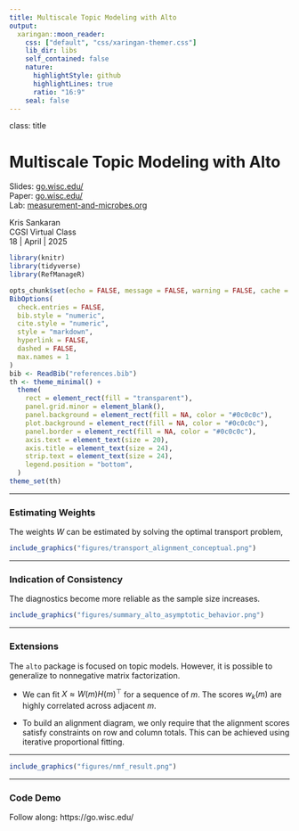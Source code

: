 ```yaml
---
title: Multiscale Topic Modeling with Alto
output:
  xaringan::moon_reader:
    css: ["default", "css/xaringan-themer.css"]
    lib_dir: libs
    self_contained: false
    nature:
      highlightStyle: github
      highlightLines: true
      ratio: "16:9"
    seal: false
---
```


class: title

# Multiscale Topic Modeling with Alto

<div id="subtitle_left">
Slides: <a href="https://go.wisc.edu/">go.wisc.edu/</a><br/>
Paper: <a href="https://go.wisc.edu/">go.wisc.edu/</a><br/>
Lab: <a href="https://measurement-and-microbes.org">measurement-and-microbes.org</a> <br/>
</div>
<div id="subtitle_right">
Kris Sankaran <br/>
CGSI Virtual Class<br/>
18 | April | 2025 <br/>
</div>

```r
library(knitr)
library(tidyverse)
library(RefManageR)

opts_chunk$set(echo = FALSE, message = FALSE, warning = FALSE, cache = FALSE, dpi = 200, fig.align = "center", fig.width = 6, fig.height = 3)
BibOptions(
  check.entries = FALSE,
  bib.style = "numeric",
  cite.style = "numeric",
  style = "markdown",
  hyperlink = FALSE,
  dashed = FALSE,
  max.names = 1
)
bib <- ReadBib("references.bib")
th <- theme_minimal() + 
  theme(
    rect = element_rect(fill = "transparent"),
    panel.grid.minor = element_blank(),
    panel.background = element_rect(fill = NA, color = "#0c0c0c"),
    plot.background = element_rect(fill = NA, color = "#0c0c0c"),
    panel.border = element_rect(fill = NA, color = "#0c0c0c"),
    axis.text = element_text(size = 20),
    axis.title = element_text(size = 24),
    strip.text = element_text(size = 24),
    legend.position = "bottom",
  )
theme_set(th)
```


---

### Estimating Weights


The weights $W$ can be estimated by solving the optimal transport problem,
\begin{align*}
&\min_{W \in \mathcal{U}\left(p, q\right)} \left<C,W\right>
\end{align*}
<span style="font-size: 20px;">
\begin{align*}
\mathcal{U}\left(p, q\right) := &\{W\in \mathbb{R}^{\left|V_{p}\right| \times \left|V_{q}\right|}_{+} : W 1_{\left|V_{q}\right|} = p \text{ and } W^{T} 1_{\left|V_{p}\right|} = q\}.
\end{align*}
</span>

```r
include_graphics("figures/transport_alignment_conceptual.png")
```

---

### Indication of Consistency

The diagnostics become more reliable as the sample size increases.

```r
include_graphics("figures/summary_alto_asymptotic_behavior.png")
```

---

### Extensions

The `alto` package is focused on topic models. However, it is possible to
generalize to nonnegative matrix factorization.

* We can fit $X \approx W\left(m\right)H\left(m\right)^\top$ for a sequence of $m$. The scores $w_{k}\left(m\right)$ are highly correlated across adjacent $m$.

* To build an alignment diagram, we only require that the alignment scores satisfy constraints on row and column totals. This can be achieved using iterative proportional fitting.

---

```r
include_graphics("figures/nmf_result.png")
```

---

### Code Demo

Follow along: https://go.wisc.edu/
